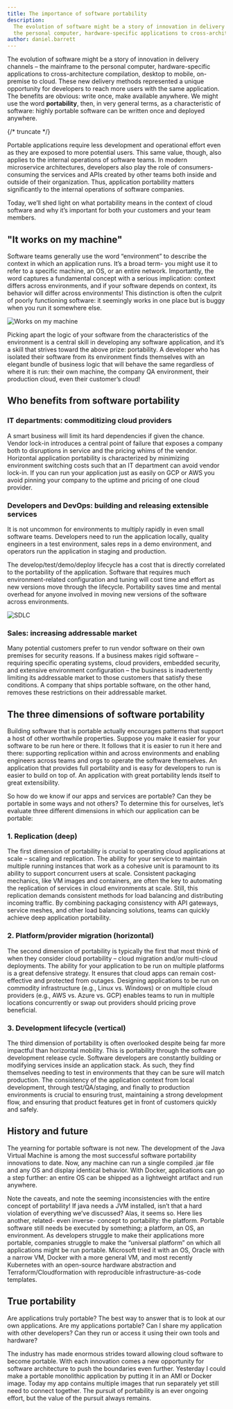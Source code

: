 ```yaml
---
title: The importance of software portability
description:
  The evolution of software might be a story of innovation in delivery channels – the mainframe to
  the personal computer, hardware-specific applications to cross-architecture compilation,
author: daniel.barrett
---
```


The evolution of software might be a story of innovation in delivery channels – the mainframe to the
personal computer, hardware-specific applications to cross-architecture compilation, desktop to
mobile, on-premise to cloud. These new delivery methods represented a unique opportunity for
developers to reach more users with the same application. The benefits are obvious: write once, make
available anywhere. We might use the word **portability**, then, in very general terms, as a
characteristic of software: highly portable software can be written once and deployed anywhere.

{/* truncate */}

Portable applications require less development and operational effort even as they are exposed to
more potential users. This same value, though, also applies to the internal operations of software
teams. In modern microservice architectures, developers also play the role of consumers- consuming
the services and APIs created by other teams both inside and outside of their organization. Thus,
application portability matters significantly to the internal operations of software companies.

Today, we’ll shed light on what portability means in the context of cloud software and why it’s
important for both your customers and your team members.

## "It works on my machine"

Software teams generally use the word “environment” to describe the context in which an application
runs. It’s a broad term- you might use it to refer to a specific machine, an OS, or an entire
network. Importantly, the word captures a fundamental concept with a serious implication: context
differs across environments, and if your software depends on context, its behavior will differ
across environments! This distinction is often the culprit of poorly functioning software: it
seemingly works in one place but is buggy when you run it somewhere else.

![Works on my machine](./works-on-my-machine.jpeg)

Picking apart the logic of your software from the characteristics of the environment is a central
skill in developing any software application, and it’s a skill that strives toward the above prize:
portability. A developer who has isolated their software from its environment finds themselves with
an elegant bundle of business logic that will behave the same regardless of where it is run: their
own machine, the company QA environment, their production cloud, even their customer’s cloud!

## Who benefits from software portability

### IT departments: commoditizing cloud providers

A smart business will limit its hard dependencies if given the chance. Vendor lock-in introduces a
central point of failure that exposes a company both to disruptions in service and the pricing whims
of the vendor. Horizontal application portability is characterized by minimizing environment
switching costs such that an IT department can avoid vendor lock-in. If you can run your application
just as easily on GCP or AWS you avoid pinning your company to the uptime and pricing of one cloud
provider.

### Developers and DevOps: building and releasing extensible services

It is not uncommon for environments to multiply rapidly in even small software teams. Developers
need to run the application locally, quality engineers in a test environment, sales reps in a demo
environment, and operators run the application in staging and production.

The develop/test/demo/deploy lifecycle has a cost that is directly correlated to the portability of
the application. Software that requires much environment-related configuration and tuning will cost
time and effort as new versions move through the lifecycle. Portability saves time and mental
overhead for anyone involved in moving new versions of the software across environments.

![SDLC](./release-cycle.jpeg)

### Sales: increasing addressable market

Many potential customers prefer to run vendor software on their own premises for security reasons.
If a business makes rigid software – requiring specific operating systems, cloud providers, embedded
security, and extensive environment configuration – the business is inadvertently limiting its
addressable market to those customers that satisfy these conditions. A company that ships portable
software, on the other hand, removes these restrictions on their addressable market.

## The three dimensions of software portability

Building software that is portable actually encourages patterns that support a host of other
worthwhile properties. Suppose you make it easier for your software to be run here or there. It
follows that it is easier to run it here and there: supporting replication within and across
environments and enabling engineers across teams and orgs to operate the software themselves. An
application that provides full portability and is easy for developers to run is easier to build on
top of. An application with great portability lends itself to great extensibility.

So how do we know if our apps and services are portable? Can they be portable in some ways and not
others? To determine this for ourselves, let’s evaluate three different dimensions in which our
application can be portable:

### 1. Replication (deep)

The first dimension of portability is crucial to operating cloud applications at scale – scaling and
replication. The ability for your service to maintain multiple running instances that work as a
cohesive unit is paramount to its ability to support concurrent users at scale. Consistent packaging
mechanics, like VM images and containers, are often the key to automating the replication of
services in cloud environments at scale. Still, this replication demands consistent methods for load
balancing and distributing incoming traffic. By combining packaging consistency with API gateways,
service meshes, and other load balancing solutions, teams can quickly achieve deep application
portability.

### 2. Platform/provider migration (horizontal)

The second dimension of portability is typically the first that most think of when they consider
cloud portability – cloud migration and/or multi-cloud deployments. The ability for your application
to be run on multiple platforms is a great defensive strategy. It ensures that cloud apps can remain
cost-effective and protected from outages. Designing applications to be run on commodity
infrastructure (e.g., Linux vs. Windows) or on multiple cloud providers (e.g., AWS vs. Azure vs.
GCP) enables teams to run in multiple locations concurrently or swap out providers should pricing
prove beneficial.

### 3. Development lifecycle (vertical)

The third dimension of portability is often overlooked despite being far more impactful than
horizontal mobility. This is portability through the software development release cycle. Software
developers are constantly building or modifying services inside an application stack. As such, they
find themselves needing to test in environments that they can be sure will match production. The
consistency of the application context from local development, through test/QA/staging, and finally
to production environments is crucial to ensuring trust, maintaining a strong development flow, and
ensuring that product features get in front of customers quickly and safely.

## History and future

The yearning for portable software is not new. The development of the Java Virtual Machine is among
the most successful software portability innovations to date. Now, any machine can run a single
compiled .jar file and any OS and display identical behavior. With Docker, applications can go a
step further: an entire OS can be shipped as a lightweight artifact and run anywhere.

Note the caveats, and note the seeming inconsistencies with the entire concept of portability! If
java needs a JVM installed, isn’t that a hard violation of everything we’ve discussed? Alas, it
seems so. Here lies another, related- even inverse- concept to portability: the platform. Portable
software still needs be executed by something; a platform, an OS, an environment. As developers
struggle to make their applications more portable, companies struggle to make the “universal
platform” on which all applications might be run portable. Microsoft tried it with an OS, Oracle
with a narrow VM, Docker with a more general VM, and most recently Kubernetes with an open-source
hardware abstraction and Terraform/Cloudformation with reproducible infrastructure-as-code
templates.

## True portability

Are applications truly portable? The best way to answer that is to look at our own applications. Are
my applications portable? Can I share my application with other developers? Can they run or access
it using their own tools and hardware?

The industry has made enormous strides toward allowing cloud software to become portable. With each
innovation comes a new opportunity for software architecture to push the boundaries even further.
Yesterday I could make a portable monolithic application by putting it in an AMI or Docker image.
Today my app contains multiple images that run separately yet still need to connect together. The
pursuit of portability is an ever ongoing effort, but the value of the pursuit always remains.
